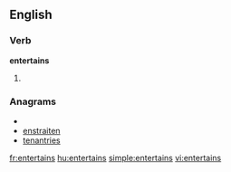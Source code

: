 
==English==

===Verb===
'''entertains'''

# {{third-person singular of|[[entertain]]}}

===Anagrams===
* {{alphagram|aeeinnrstt}}
* [[enstraiten#English|enstraiten]]
* [[tenantries#English|tenantries]]


[[fr:entertains]]
[[hu:entertains]]
[[simple:entertains]]
[[vi:entertains]]